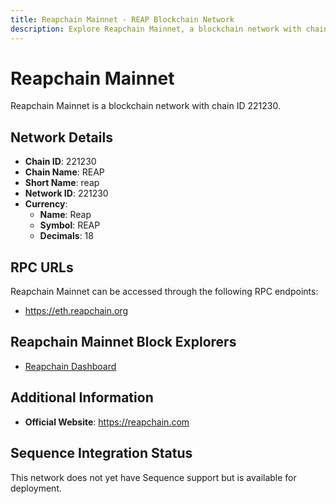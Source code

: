 ```yaml
--- 
title: Reapchain Mainnet - REAP Blockchain Network
description: Explore Reapchain Mainnet, a blockchain network with chain ID 221230. Learn about its native currency, Reap, and how to interact with the network.
---
```


# Reapchain Mainnet

Reapchain Mainnet is a blockchain network with chain ID 221230.

## Network Details

- **Chain ID**: 221230
- **Chain Name**: REAP
- **Short Name**: reap
- **Network ID**: 221230
- **Currency**: 
  - **Name**: Reap
  - **Symbol**: REAP
  - **Decimals**: 18

## RPC URLs

Reapchain Mainnet can be accessed through the following RPC endpoints:

- https://eth.reapchain.org

## Reapchain Mainnet Block Explorers

- [Reapchain Dashboard](https://dashboard.reapchain.org)

## Additional Information

- **Official Website**: https://reapchain.com

## Sequence Integration Status

This network does not yet have Sequence support but is available for deployment.
